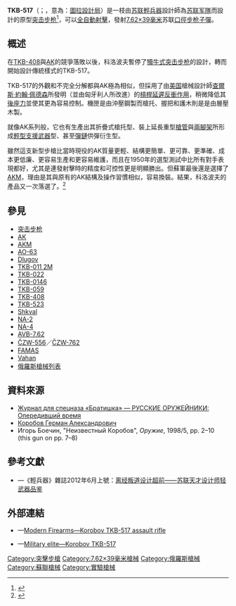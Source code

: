 {{noteTA
|G1=軍事
|G2=長度單位
|G3=Firearms
}}
{{Infobox Weapon
|name= {{Lang|en|TKB-517}}<br />{{Lang|ru|ТКБ-517}}
|image= File:KorobowTKB-517.svg
|image_size= 300px
|caption= TKB-517突擊步槍
|origin= {{flag|Soviet Union}}
|type= [[突击步枪|突击步枪]]
<!-- Type selection -->
|is_ranged= yes
|is_bladed= 
|is_explosive= 
|is_artillery= 
|is_vehicle= 
|is_missile= 
|is_UK= 
<!-- Service history -->
|service= 
|used_by= 
|wars= 
<!-- Production history -->
|designer= {{Link-ru|日耳曼·A·科洛波夫|Коробов, Герман Александрович}}
|design_date= <div class="NavFrame collapsed" style="color: black; background-color: #FFFFFF; margin: 0 auto; padding: 0 10px; text-align: left;"><div class="NavHead" style="background-color: #FFFFFF; margin: 0 auto; padding: 0 10px; font-weight:normal;"></div><div class="NavContent" style="background-color: #FFFFFF; margin: 0 auto; padding: 0 10px;">
* TKB-454：1952年
* TKB-517：1957年
</div>
</div>
|manufacturer= [[圖拉兵工廠|圖拉設計局]]
|unit_cost= 
|production_date= 
|number= 
|variants= <div class="NavFrame collapsed" style="color: black; background-color: #FFFFFF; margin: 0 auto; padding: 0 10px; text-align: left;"><div class="NavHead" style="background-color: #FFFFFF; margin: 0 auto; padding: 0 10px; font-weight:normal;"></div><div class="NavContent" style="background-color: #FFFFFF; margin: 0 auto; padding: 0 10px;">
* TKB-317
* TKB-454
* TKB-516和{{Link-ru|TKB-523輕機槍|ТКБ-523|TKB-523}}（[[轻机枪|轻机枪]]型）
</div>
</div>
<!-- General specifications -->
|spec_label= 
|weight= <div class="NavFrame collapsed" style="color: black; background-color: #FFFFFF; margin: 0 auto; padding: 0 10px; text-align: left;"><div class="NavHead" style="background-color: #FFFFFF; margin: 0 auto; padding: 0 10px; font-weight:normal;"></div><div class="NavContent" style="background-color: #FFFFFF; margin: 0 auto; padding: 0 10px;">
* 空槍：3.5[[千克|千克]]（7.72[[磅|磅]]）
* 裝上30發彈匣：3.8公斤（9.48磅）
</div>
</div>
|length= 910[[毫米|毫米]]（35.83[[英寸|英寸]]）
|part_length= 
|width= 
|height= 
|diameter= 
|crew= 
<!-- Ranged weapon specifications --> 
|cartridge= [[7.62×39mm|7.62×39毫米蘇聯口徑]]
|caliber= 7.62毫米（.30英吋）
|barrels= 1根，[[膛線|線膛]]，無[[槍口|槍口]]裝置
|action= [[反沖作用_(槍械)#槓桿延遲反衝作用|槓桿延遲反衝作用]]
|mode= {{Link-en|半自動槍械|Semi-automatic firearm|半自動}}、[[自動火器|全自動]]，可[[擊發調變槍械|擊發調變]]
|rate= 560—600發／分鐘
|velocity= 700—721[[米每秒|米／秒]]（2,296.6—2,365.49[[英尺每秒|英尺／秒]]）
|range= 350—400[[米_(单位)|公尺]]（382.76—437.45[[码|码]]，,1148.29—1,312.32[[英尺|英尺]]）
|max_range= 1,000—1,500公尺（1,093.61—1,640.42码，3,280.84—4,921.26英尺） 
|feed= 30發可拆式[[彈匣|彈匣]]
* TKB-523：75發[[彈鏈|彈鏈]]
|sights= [[機械瞄具|機械瞄具]]：金屬缺口式[[照門|照門]]和片狀[[照準器|準星]]（可調整及摺疊）
<!-- 火炮規格 -->
|breech= 
|recoil= 
|carriage= 
|elevation= 
|traverse= 
<!-- 刃器規格 --> 
|blade_type= 
|hilt_type= 
|sheath_type= 
|head_type= 
|haft_type= 
<!-- 爆炸物內填炸藥規格 --> 
|filling= 
|filling_weight= 
|detonation= 
|yield= 
<!-- 車輛/飛彈規格 -->
|armour= 
|primary_armament= 
|secondary_arament= 
|engine= 
|engine_power= 
|transmission= 
|payload_capacity= 
|fuel_capacity= 
|pw_ratio= 
|suspension= 
|clearance= 
|vehicle_range= 
|speed= 
|guidance= 
|steering= 
<!-- Missiles only -->
|wingspan= 
|propellant= 
|ceiling= 
|altitude= 
|depth= 
|boost= 
|accuracy= 
|launch_platform= 
|transport= 
}}

'''TKB-517'''（{{Lang-ru|ТКБ-517}}；{{lang|ru|ТКБ，全寫：'''Т'''ульское '''К'''онструкторское '''Б'''юро}}，意為：[[圖拉兵工廠|圖拉設計局]]）是一枝由[[苏联|苏联]][[輕兵器|輕兵器]]設計師{{Link-ru|日耳曼·A·科洛波夫|Коробов, Герман Александрович}}為[[苏联军隊|苏联军隊]]而設計的原型[[突击步枪|突击步枪]]<ref>{{Cite web |url=http://www.militaryparitet.com/nomen/russia/strel/ogneoru/data/ic_nomenrussiastrelogneoru/65/ |title=Table of Soviet / Russian Assault Rifles |accessdate=2015-04-18 |archive-date=2018-07-08 |archive-url=https://web.archive.org/web/20180708162601/http://www.militaryparitet.com/nomen/russia/strel/ogneoru/data/ic_nomenrussiastrelogneoru/65/ |dead-url=no }}</ref>，可以[[自動火器|全自動射擊]]，發射[[7.62×39mm|7.62×39毫米]]苏联[[口徑|口徑]][[步枪|步枪]][[子彈|子彈]]。

== 概述 ==
在[[TKB-408突击步枪|TKB-408]]與[[卡拉什尼科夫自動步槍|AK]]的競爭落敗以後，科洛波夫暫停了[[犢牛式_(槍械)|犢牛式]][[突击步枪|突击步枪]]的設計，轉而開始設計傳統樣式的TKB-517。

TKB-517的外觀和不完全分解都與AK極為相似，但採用了由[[美国|美国]]槍械設計師[[查爾斯·佩德森|查爾斯·約翰·佩德森]]所發明（並由匈牙利人{{Link-en|帕·基拉伊|Pál Király}}所改進）的[[反沖作用_(槍械)#槓桿延遲反衝作用|槓桿延遲反衝作用]]，稍微降低其[[後座力|後座力]]並使其更為容易控制。機匣是由沖壓鋼製而槍托、握把和護木則是是由層壓木製。

就像AK系列般，它也有生產出其折疊式槍托型、裝上延長重型[[槍管|槍管]]與[[兩腳架|兩腳架]]所形成[[轻机枪|輕型支援武器]]型、甚至[[彈鏈|彈鏈]]供彈衍生型。

雖然這支新型步槍比當時現役的AK質量更輕、結構更簡單、更可靠、更準確、成本更低廉、更容易生產和更容易維護，而且在1950年的選型測試中比所有對手表現都好，尤其是連發射擊時的精度和可控性更是明顯勝出。但蘇軍最後還是選擇了[[AKM突击步枪|AKM]]，理由是其與原有的AK結構及操作習慣相似，容易換裝。結果，科洛波夫的產品又一次落選了。<ref>{{Cite web |url=http://world.guns.ru/assault/as74-e.htm |title=Modern Firearms—Korobov TKB-517 assault rifle |accessdate=2015-04-18 |archive-date=2007-03-29 |archive-url=https://web.archive.org/web/20070329041341/http://world.guns.ru/assault/as74-e.htm |dead-url=no }}</ref>

== 參見 ==
* [[突击步枪|突击步枪]]
* [[卡拉什尼科夫自動步槍|AK]]
* [[AKM突击步枪|AKM]]
* [[AO-63雙管突擊步槍|AO-63]]
* [[Dlugov突击步枪|Dlugov]]
* [[TKB-011_2M突击步枪|TKB-011 2M]]
* [[TKB-022突击步枪|TKB-022]]
* [[TKB-0146突击步枪|TKB-0146]]
* [[TKB-059三管突击步枪|TKB-059]]
* [[TKB-408突击步枪|TKB-408]]
* [[TKB-523輕機槍|TKB-523]]
* [[Shkval突擊步槍|Shkval]]
* [[NA-2突击步枪|NA-2]]
* [[NA-4突击步枪|NA-4]]
* [[AVB-7.62戰鬥步槍|AVB-7.62]]
* [[ČZW-556突击步枪|ČZW-556]]／[[ČZW-762突击步枪|ČZW-762]]
* [[FAMAS突擊步槍|FAMAS]]
* [[Vahan突擊步槍|Vahan]]
* [[俄羅斯槍械列表|俄羅斯槍械列表]]

== 資料來源 ==
<div class="references-small">
<references />
* [https://web.archive.org/web/20110812205410/http://bratishka.ru/archiv/2003/4/2003_4_8.php Журнал для спецназа «Братишка» — РУССКИЕ ОРУЖЕЙНИКИ: Опередивший время]
* [http://hand-gun.narod.ru/konstr/korobov.htm Коробов Герман Александрович]{{Wayback|url=http://hand-gun.narod.ru/konstr/korobov.htm |date=20150418150607 }}
* Игорь Боечин, "Неизвестный Коробов", ''Оружие'', 1998/5, pp. 2–10 (this gun on pp. 7–8)
</div>

== 參考文獻 ==
* {{zh-hans icon}}—《輕兵器》雜誌2012年6月上號：[http://www.xzbu.com/8/view-2700861.htm 离经叛道设计超前——苏联天才设计师轻武器品鉴]{{Wayback|url=http://www.xzbu.com/8/view-2700861.htm |date=20140301102701 }}

== 外部連結 ==
{{commonscat|TKB-517}}
* {{en icon}}—[http://world.guns.ru/assault/rus/korobov-tkb-517-e.html Modern Firearms—Korobov TKB-517 assault rifle]{{Wayback|url=http://world.guns.ru/assault/rus/korobov-tkb-517-e.html |date=20150430110431 }}
* {{en icon}}—[http://tonnel-ufo.ru/eanglish/weapon/korobov-tkb-517.php Military elite—Korobov TKB-517]{{Wayback|url=http://tonnel-ufo.ru/eanglish/weapon/korobov-tkb-517.php |date=20150419125920 }}

{{蘇聯及俄羅斯在二戰後研製的輕兵器}}
{{延遲反沖式槍械}}

[[Category:突擊步槍|Category:突擊步槍]]
[[Category:7.62×39毫米槍械|Category:7.62×39毫米槍械]]
[[Category:俄羅斯槍械|Category:俄羅斯槍械]]
[[Category:蘇聯槍械|Category:蘇聯槍械]]
[[Category:實驗槍械|Category:實驗槍械]]